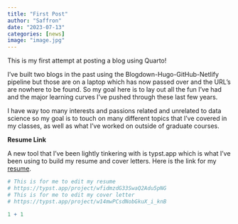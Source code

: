 ```yaml
---
title: "First Post"
author: "Saffron"
date: "2023-07-13"
categories: [news]
image: "image.jpg"
---
```


This is my first attempt at posting a blog using Quarto!

I've built two blogs in the past using the Blogdown-Hugo-GitHub-Netlify pipeline but those are on a laptop which has now passed over and the URL's are nowhere to be found. So my goal here is to lay out all the fun I've had and the major learning curves I've pushed through these last few years.  

I have way too many interests and passions related and unrelated to data science so my goal is to touch on many different topics that I've covered in my classes, as well as what I've worked on outside of graduate courses.  

__Resume Link__      

A new tool that I've been lightly tinkering with is typst.app which is what I've been using to build my resume and cover letters. Here is the link for my [resume](https://typst.app/project/roXl2ZLlMwxkKm3TU1bD2a). 

```r
# This is for me to edit my resume 
# https://typst.app/project/wfidmzdG33SwaQ2Adu5pNG  
# This is for me to edit my cover letter 
# https://typst.app/project/w14mwPCsdNobGkuX_i_knB 
```


```r
1 + 1
```
